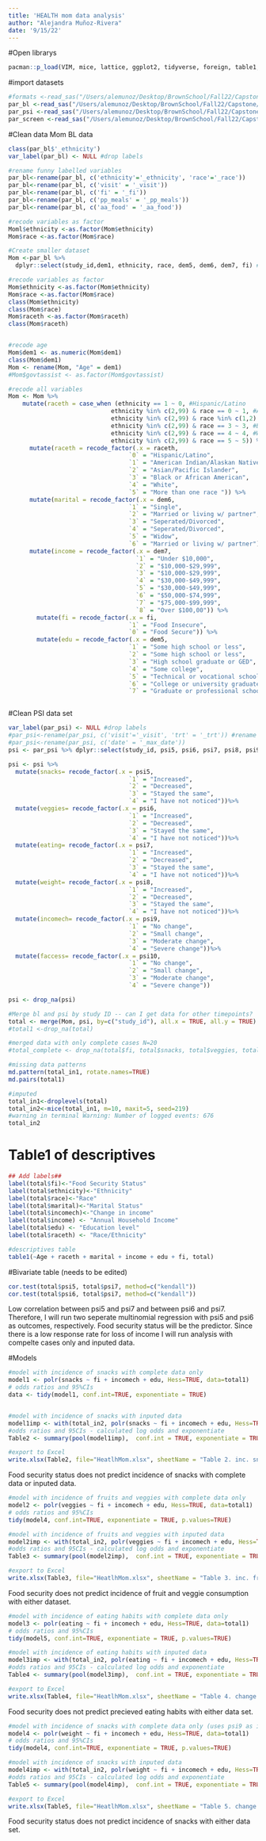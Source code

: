 ```yaml
---
title: 'HEALTH mom data analysis'
author: "Alejandra Muñoz-Rivera"
date: '9/15/22'
---
```

#Open librarys 
```r
pacman::p_load(VIM, mice, lattice, ggplot2, tidyverse, foreign, table1, haven, labelled, boot, tableone, readr, nnet, MASS, funModeling, brant, broom, finalfit, dplyr, knitr, kableExtra, gridExtra, boot, multcomp, lmtest, odds.n.ends, blorr, car, jtools, broom, openxlsx)
```
 
#import datasets 
```r
#formats <-read_sas("/Users/alemunoz/Desktop/BrownSchool/Fall22/Capstone/Data/formats.sas7bcat")
par_bl <-read_sas("/Users/alemunoz/Desktop/BrownSchool/Fall22/Capstone/Data/par_bl_12sep2022.sas7bdat")
par_psi <-read_sas("/Users/alemunoz/Desktop/BrownSchool/Fall22/Capstone/Data/par_psi_12sep2022.sas7bdat")
par_screen <-read_sas("/Users/alemunoz/Desktop/BrownSchool/Fall22/Capstone/Data/par_screen_12sep2022.sas7bdat")

```

#Clean data Mom BL data 

```r
class(par_bl$'_ethnicity')
var_label(par_bl) <- NULL #drop labels 

#rename funny labelled variables
par_bl<-rename(par_bl, c('ethnicity'='_ethnicity', 'race'='_race'))
par_bl<-rename(par_bl, c('visit' = '_visit'))
par_bl<-rename(par_bl, c('fi' = '_fi'))
par_bl<-rename(par_bl, c('pp_meals' = '_pp_meals'))
par_bl<-rename(par_bl, c('aa_food' = '_aa_food'))

#recode variables as factor 
Moml$ethnicity <-as.factor(Mom$ethnicity)
Mom$race <-as.factor(Mom$race)


```


```r
#Create smaller dataset 
Mom <-par_bl %>% 
  dplyr::select(study_id,dem1, ethnicity, race, dem5, dem6, dem7, fi) #

#recode variables as factor 
Mom$ethnicity <-as.factor(Mom$ethnicity)
Mom$race <-as.factor(Mom$race)
class(Mom$ethnicity)
class(Mom$race)
Mom$raceth <-as.factor(Mom$raceth)
class(Mom$raceth)


#recode age 
Mom$dem1 <- as.numeric(Mom$dem1)
class(Mom$dem1)
Mom <- rename(Mom, "Age" = dem1)
#Mom$govtassist <- as.factor(Mom$govtassist)

#recode all variables 
Mom <- Mom %>%
    mutate(raceth = case_when (ethnicity == 1 ~ 0, #Hispanic/Latino
                             ethnicity %in% c(2,99) & race == 0 ~ 1, #American Indian/Alaskan Native
                             ethnicity %in% c(2,99) & race %in% c(1,2) ~ 2, #Asian/Pacific Islander
                             ethnicity %in% c(2,99) & race == 3 ~ 3, #Black or African American
                             ethnicity %in% c(2,99) & race == 4 ~ 4, #White
                             ethnicity %in% c(2,99) & race == 5 ~ 5)) %>% #More than one race 
      mutate(raceth = recode_factor(.x = raceth, 
                                  `0` = "Hispanic/Latino",
                                  `1` = "American Indian/Alaskan Native", 
                                  `2` = "Asian/Pacific Islander",
                                  `3` = "Black or African American",
                                  `4` = "White",
                                  `5` = "More than one race ")) %>%
      mutate(marital = recode_factor(.x = dem6, 
                                  `1` = "Single",
                                  `2` = "Married or living w/ partner", 
                                  `3` = "Seperated/Divorced",
                                  `4` = "Seperated/Divorced",
                                  `5` = "Widow",
                                  `6` = "Married or living w/ partner"))%>%
      mutate(income = recode_factor(.x = dem7, 
                                    `1` = "Under $10,000",
                                    `2` = "$10,000-$29,999",
                                    `3` = "$10,000-$29,999",
                                    `4` = "$30,000-$49,999",
                                    `5` = "$30,000-$49,999", 
                                    `6` = "$50,000-$74,999", 
                                    `7` = "$75,000-$99,999",
                                    `8` = "Over $100,00")) %>%
        mutate(fi = recode_factor(.x = fi, 
                                  `1` = "Food Insecure", 
                                  `0` = "Food Secure")) %>%
        mutate(edu = recode_factor(.x = dem5, 
                                  `1` = "Some high school or less", 
                                  `2` = "Some high school or less",
                                  `3` = "High school graduate or GED",
                                  `4` = "Some college",
                                  `5` = "Technical or vocational school",
                                  `6` = "College or university graduate", 
                                  `7` = "Graduate or professional school"))



```

#Clean PSI data set 
```r
var_label(par_psi) <- NULL #drop labels 
#par_psi<-rename(par_psi, c('visit'='_visit', 'trt' = '_trt')) #rename funky variable names 
#par_psi<-rename(par_psi, c('date' = '_max_date'))
psi <- par_psi %>% dplyr::select(study_id, psi5, psi6, psi7, psi8, psi9, psi10, )

psi <- psi %>%
  mutate(snacks= recode_factor(.x = psi5, 
                                  `1` = "Increased",
                                  `2` = "Decreased",
                                  `3` = "Stayed the same",
                                  `4` = "I have not noticed"))%>%
  mutate(veggies= recode_factor(.x = psi6, 
                                  `1` = "Increased",
                                  `2` = "Decreased",
                                  `3` = "Stayed the same",
                                  `4` = "I have not noticed"))%>%
  mutate(eating= recode_factor(.x = psi7, 
                                  `1` = "Increased",
                                  `2` = "Decreased",
                                  `3` = "Stayed the same",
                                  `4` = "I have not noticed"))%>%
  mutate(weight= recode_factor(.x = psi8, 
                                  `1` = "Increased",
                                  `2` = "Decreased",
                                  `3` = "Stayed the same",
                                  `4` = "I have not noticed"))%>%
  mutate(incomech= recode_factor(.x = psi9, 
                                  `1` = "No change",
                                  `2` = "Small change",
                                  `3` = "Moderate change",
                                  `4` = "Severe change"))%>%
  mutate(faccess= recode_factor(.x = psi10, 
                                  `1` = "No change",
                                  `2` = "Small change",
                                  `3` = "Moderate change",
                                  `4` = "Severe change"))

psi <- drop_na(psi)
```

```r
#Merge bl and psi by study ID -- can I get data for other timepoints?
total <- merge(Mom, psi, by=c("study_id"), all.x = TRUE, all.y = TRUE)
#total1 <-drop_na(total)

#merged data with only complete cases N=20
#total_complete <- drop_na(total$fi, total$snacks, total$veggies, total$eating, total$weight, #total$incomech, total$faccess)

#missing data patterns 
md.pattern(total_in1, rotate.names=TRUE)
md.pairs(total1)

#imputed
total_in1<-droplevels(total)
total_in2<-mice(total_in1, m=10, maxit=5, seed=219) 
#warning in terminal Warning: Number of logged events: 676
total_in2
```


# Table1 of descriptives 
```r
## Add labels## 
label(total$fi)<-"Food Security Status"
label(total$ethnicity)<-"Ethnicity"
label(total$race)<-"Race"
label(total$marital)<-"Marital Status"
label(total$incomech)<-"Change in income"
label(total$income) <- "Annual Household Income"
label(total$edu) <- "Education level"
label(total$raceth) <- "Race/Ethnicity"

#descriptives table 
table1(~Age + raceth + marital + income + edu + fi, total)

```


#Bivariate table (needs to be edited)
```r
cor.test(total$psi5, total$psi7, method=c("kendall"))
cor.test(total$psi6, total$psi7, method=c("kendall"))
```
Low correlation between psi5 and psi7 and between psi6 and psi7. Therefore, I will run two seperate multinomial regression with psi5 and psi6 as outcomes, respectively. Food security status will be the predictor. Since there is a low response rate for loss of income I will run analysis with compelte cases only and inputed data. 

#Models 
```r
#model with incidence of snacks with complete data only
model1 <- polr(snacks ~ fi + incomech + edu, Hess=TRUE, data=total1)
# odds ratios and 95%CIs
data <- tidy(model1, conf.int=TRUE, exponentiate = TRUE)


#model with incidence of snacks with inputed data
model1imp <- with(total_in2, polr(snacks ~ fi + incomech + edu, Hess=TRUE))
#odds ratios and 95CIs - calculated log odds and exponentiate 
Table2 <- summary(pool(model1imp),  conf.int = TRUE, exponentiate = TRUE)

#export to Excel 
write.xlsx(Table2, file="HeatlhMom.xlsx", sheetName = "Table 2. inc. snacks", showNA=TRUE, append = TRUE)
```
Food security status does not predict incidence of snacks with complete data or inputed data. 


```r
#model with incidence of fruits and veggies with complete data only
model2 <- polr(veggies ~ fi + incomech + edu, Hess=TRUE, data=total1)
# odds ratios and 95%CIs
tidy(model4, conf.int=TRUE, exponentiate = TRUE, p.values=TRUE)

#model with incidence of fruits and veggies with inputed data
model2imp <- with(total_in2, polr(veggies ~ fi + incomech + edu, Hess=TRUE))
#odds ratios and 95CIs - calculated log odds and exponentiate 
Table3 <- summary(pool(model2imp),  conf.int = TRUE, exponentiate = TRUE)

#export to Excel 
write.xlsx(Table3, file="HeatlhMom.xlsx", sheetName = "Table 3. inc. fruits/veggies", showNA=TRUE, append = TRUE)

```
Food security does not predict incidence of fruit and veggie consumption with either dataset. 

```r
#model with incidence of eating habits with complete data only
model3 <- polr(eating ~ fi + incomech + edu, Hess=TRUE, data=total1)
# odds ratios and 95%CIs
tidy(model5, conf.int=TRUE, exponentiate = TRUE, p.values=TRUE)

#model with incidence of eating habits with inputed data
model3imp <- with(total_in2, polr(eating ~ fi + incomech + edu, Hess=TRUE))
#odds ratios and 95CIs - calculated log odds and exponentiate 
Table4 <- summary(pool(model3imp),  conf.int = TRUE, exponentiate = TRUE)

#export to Excel 
write.xlsx(Table4, file="HeatlhMom.xlsx", sheetName = "Table 4. change in eating habits", showNA=TRUE, append = TRUE)

```
Food security does not predict precieved eating habits with either data set. 


```r
#model with incidence of snacks with complete data only (uses psi9 as income change variable)
model4 <- polr(weight ~ fi + incomech + edu, Hess=TRUE, data=total1)
# odds ratios and 95%CIs
tidy(model4, conf.int=TRUE, exponentiate = TRUE, p.values=TRUE)

#model with incidence of snacks with inputed data
model4imp <- with(total_in2, polr(weight ~ fi + incomech + edu, Hess=TRUE))
#odds ratios and 95CIs - calculated log odds and exponentiate 
Table5 <- summary(pool(model4imp),  conf.int = TRUE, exponentiate = TRUE)

#export to Excel 
write.xlsx(Table5, file="HeatlhMom.xlsx", sheetName = "Table 5. change in weight", showNA=TRUE, append = TRUE)

```
Food security status does not predict incidence of snacks with either data set. 


